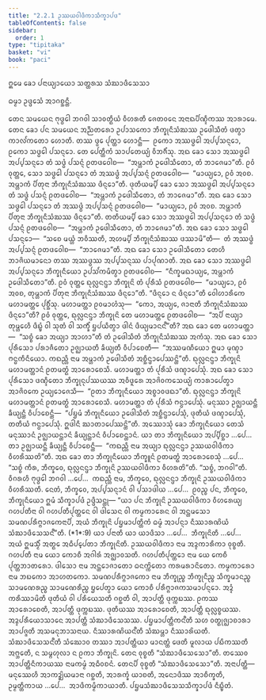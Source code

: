 ```yaml
---
title: "2.2.1 ᩏᩔᨿᩅᩤᨴᩥᨠᩣᩈᩥᨠ᩠ᨡᩣᨸᨴ"
tableOfContents: false
sidebar:
  order: 1
type: "tipitaka"
basket: "vi"
book: "paci"
---
```



<DynamicBreadcrumb />


<Paragraph number="2203" type="center" book="paci">
ᩍᨾᩮ ᨡᩮᩣ ᨸᨶᩣᨿ᩠ᨿᩣᨿᩮᩣ ᩈᨲ᩠ᨲᩁᩈ ᩈᩴᨥᩣᨴᩥᩈᩮᩈᩣ

  
ᨵᨾ᩠ᨾᩣ ᩏᨴ᩠ᨴᩮᩈᩴ ᩋᩣᨣᨧ᩠ᨨᨶ᩠ᨲᩥ.


</Paragraph>

<Division number="678" book="paci">

<Paragraph number="2204" book="paci">
ᨲᩮᨶ ᩈᨾᨿᩮᨶ ᨻᩩᨴ᩠ᨵᩮᩤ ᨽᨣᩅᩤ ᩈᩣᩅᨲ᩠ᨳᩥᨿᩴ ᩅᩥᩉᩁᨲᩥ ᨩᩮᨲᩅᨶᩮ ᩋᨶᩣᨳᨸᩥᨱ᩠ᨯᩥᨠᩔ ᩋᩣᩁᩣᨾᩮ. ᨲᩮᨶ ᨡᩮᩣ ᨸᨶ ᩈᨾᨿᩮᨶ ᩋᨬ᩠ᨬᨲᩁᩮᩣ ᩏᨸᩣᩈᨠᩮᩣ ᨽᩥᨠ᩠ᨡᩩᨶᩥᩈᩴᨥᩔ ᩏᨴᩮᩤᩈᩥᨲᩴ ᨴᨲ᩠ᩅᩣ ᨠᩣᩃᩘᨠᨲᩮᩣ ᩉᩮᩣᨲᩥ. ᨲᩔ ᨴ᩠ᩅᩮ ᨸᩩᨲ᩠ᨲᩣ ᩉᩮᩣᨶ᩠ᨲᩥ—  ᩑᨠᩮᩣ ᩋᩔᨴ᩠ᨵᩮᩤ ᩋᨸ᩠ᨸᩈᨶ᩠ᨶᩮᩣ, ᩑᨠᩮᩣ ᩈᨴ᩠ᨵᩮᩤ ᨸᩈᨶ᩠ᨶᩮᩣ. ᨲᩮ ᨸᩮᨲ᩠ᨲᩥᨠᩴ ᩈᩣᨸᨲᩮᨿ᩠ᨿᩴ ᩅᩥᨽᨩᩥᩴᩈᩩ. ᩋᨳ ᨡᩮᩣ ᩈᩮᩣ ᩋᩔᨴ᩠ᨵᩮᩤ ᩋᨸ᩠ᨸᩈᨶ᩠ᨶᩮᩣ ᨲᩴ ᩈᨴ᩠ᨵᩴ ᨸᩈᨶ᩠ᨶᩴ ᩑᨲᨴᩅᩮᩤᨧ—  “ᩋᨾ᩠ᩉᩣᨠᩴ ᩏᨴᩮᩤᩈᩥᨲᩮᩣ, ᨲᩴ ᨽᩣᨩᩮᨾᩣ”ᨲᩥ. ᩑᩅᩴ ᩅᩩᨲ᩠ᨲᩮ, ᩈᩮᩣ ᩈᨴ᩠ᨵᩮᩤ ᨸᩈᨶ᩠ᨶᩮᩣ ᨲᩴ ᩋᩔᨴ᩠ᨵᩴ ᩋᨸ᩠ᨸᩈᨶ᩠ᨶᩴ ᩑᨲᨴᩅᩮᩤᨧ—  “ᨾᩣᨿ᩠ᨿᩮᩣ, ᩑᩅᩴ ᩋᩅᨧ. ᩋᨾ᩠ᩉᩣᨠᩴ ᨸᩥᨲᩩᨶᩣ ᨽᩥᨠ᩠ᨡᩩᨶᩥᩈᩴᨥᩔ ᨴᩥᨶ᩠ᨶᩮᩣ”ᨲᩥ. ᨴᩩᨲᩥᨿᨾ᩠ᨸᩥ ᨡᩮᩣ ᩈᩮᩣ ᩋᩔᨴ᩠ᨵᩮᩤ ᩋᨸ᩠ᨸᩈᨶ᩠ᨶᩮᩣ ᨲᩴ ᩈᨴ᩠ᨵᩴ ᨸᩈᨶ᩠ᨶᩴ ᩑᨲᨴᩅᩮᩤᨧ—  “ᩋᨾ᩠ᩉᩣᨠᩴ ᩏᨴᩮᩤᩈᩥᨲᩮᩣ, ᨲᩴ ᨽᩣᨩᩮᨾᩣ”ᨲᩥ. ᩋᨳ ᨡᩮᩣ ᩈᩮᩣ ᩈᨴ᩠ᨵᩮᩤ ᨸᩈᨶ᩠ᨶᩮᩣ ᨲᩴ ᩋᩔᨴ᩠ᨵᩴ ᩋᨸ᩠ᨸᩈᨶ᩠ᨶᩴ ᩑᨲᨴᩅᩮᩤᨧ—  “ᨾᩣᨿ᩠ᨿᩮᩣ, ᩑᩅᩴ ᩋᩅᨧ. ᩋᨾ᩠ᩉᩣᨠᩴ ᨸᩥᨲᩩᨶᩣ ᨽᩥᨠ᩠ᨡᩩᨶᩥᩈᩴᨥᩔ ᨴᩥᨶ᩠ᨶᩮᩣ”ᨲᩥ. ᨲᨲᩥᨿᨾ᩠ᨸᩥ ᨡᩮᩣ ᩈᩮᩣ ᩋᩔᨴ᩠ᨵᩮᩤ ᩋᨸ᩠ᨸᩈᨶ᩠ᨶᩮᩣ ᨲᩴ ᩈᨴ᩠ᨵᩴ ᨸᩈᨶ᩠ᨶᩴ ᩑᨲᨴᩅᩮᩤᨧ—  “ᩋᨾ᩠ᩉᩣᨠᩴ ᩏᨴᩮᩤᩈᩥᨲᩮᩣ, ᨲᩴ ᨽᩣᨩᩮᨾᩣ”ᨲᩥ. ᩋᨳ ᨡᩮᩣ ᩈᩮᩣ ᩈᨴ᩠ᨵᩮᩤ ᨸᩈᨶ᩠ᨶᩮᩣ—  “ᩈᨧᩮ ᨾᨿ᩠ᩉᩴ ᨽᩅᩥᩔᨲᩥ, ᩋᩉᨾ᩠ᨸᩥ ᨽᩥᨠ᩠ᨡᩩᨶᩥᩈᩴᨥᩔ ᨴᩔᩣᨾᩦ”ᨲᩥ—  ᨲᩴ ᩋᩔᨴ᩠ᨵᩴ ᩋᨸ᩠ᨸᩈᨶ᩠ᨶᩴ ᩑᨲᨴᩅᩮᩤᨧ—  “ᨽᩣᨩᩮᨾᩣ”ᨲᩥ. ᩋᨳ ᨡᩮᩣ ᩈᩮᩣ ᩏᨴᩮᩤᩈᩥᨲᩮᩣ ᨲᩮᩉᩥ ᨽᩣᨩᩦᨿᨾᩣᨶᩮᩣ ᨲᩔ ᩋᩔᨴ᩠ᨵᩔ ᩋᨸ᩠ᨸᩈᨶ᩠ᨶᩔ ᨸᩣᨸᩩᨱᩣᨲᩥ. ᩋᨳ ᨡᩮᩣ ᩈᩮᩣ ᩋᩔᨴ᩠ᨵᩮᩤ ᩋᨸ᩠ᨸᩈᨶ᩠ᨶᩮᩣ ᨽᩥᨠ᩠ᨡᩩᨶᩥᨿᩮᩣ ᩏᨸᩈᩘᨠᨾᩥᨲ᩠ᩅᩣ ᩑᨲᨴᩅᩮᩤᨧ—  “ᨶᩥᨠ᩠ᨡᨾᨳᩣᨿ᩠ᨿᩮ, ᩋᨾ᩠ᩉᩣᨠᩴ ᩏᨴᩮᩤᩈᩥᨲᩮᩣ”ᨲᩥ.
</Paragraph>

<Paragraph number="2205" book="paci">
ᩑᩅᩴ ᩅᩩᨲ᩠ᨲᩮ ᨳᩩᩃᩖᨶᨶ᩠ᨴᩣ ᨽᩥᨠ᩠ᨡᩩᨶᩦ ᨲᩴ ᨸᩩᩁᩥᩈᩴ ᩑᨲᨴᩅᩮᩤᨧ—  “ᨾᩣᨿ᩠ᨿᩮᩣ, ᩑᩅᩴ ᩋᩅᨧ, ᨲᩩᨾ᩠ᩉᩣᨠᩴ ᨸᩥᨲᩩᨶᩣ ᨽᩥᨠ᩠ᨡᩩᨶᩥᩈᩴᨥᩔ ᨴᩥᨶ᩠ᨶᩮᩣ”ᨲᩥ. “ᨴᩥᨶ᩠ᨶᩮᩣ ᨶ ᨴᩥᨶ᩠ᨶᩮᩣ”ᨲᩥ ᩅᩮᩤᩉᩣᩁᩥᨠᩮ ᨾᩉᩣᨾᨲ᩠ᨲᩮ ᨸᩩᨧ᩠ᨨᩥᩴᩈᩩ. ᨾᩉᩣᨾᨲ᩠ᨲᩣ ᩑᩅᨾᩣᩉᩴᩈᩩ—  “ᨠᩮᩣ, ᩋᨿ᩠ᨿᩮ, ᨩᩣᨶᩣᨲᩥ ᨽᩥᨠ᩠ᨡᩩᨶᩥᩈᩴᨥᩔ ᨴᩥᨶ᩠ᨶᩮᩣ”ᨲᩥ? ᩑᩅᩴ ᩅᩩᨲ᩠ᨲᩮ, ᨳᩩᩃᩖᨶᨶ᩠ᨴᩣ ᨽᩥᨠ᩠ᨡᩩᨶᩦ ᨲᩮ ᨾᩉᩣᨾᨲ᩠ᨲᩮ ᩑᨲᨴᩅᩮᩤᨧ—  “ᩋᨸᩥ ᨶᩣᨿ᩠ᨿᩣ ᨲᩩᨾ᩠ᩉᩮᩉᩥ ᨴᩥᨭ᩠ᨮᩴ ᩅᩤ ᩈᩩᨲᩴ ᩅᩤ ᩈᨠ᩠ᨡᩥᩴ ᨮᨸᨿᩥᨲ᩠ᩅᩣ ᨴᩤᨶᩴ ᨴᩥᨿ᩠ᨿᨾᩣᨶᨶ᩺”ᨲᩥ? ᩋᨳ ᨡᩮᩣ ᨲᩮ ᨾᩉᩣᨾᨲ᩠ᨲᩣ—  “ᩈᨧ᩠ᨧᩴ ᨡᩮᩣ ᩋᨿ᩠ᨿᩣ ᩋᩣᩉᩣ”ᨲᩥ ᨲᩴ ᩏᨴᩮᩤᩈᩥᨲᩴ ᨽᩥᨠ᩠ᨡᩩᨶᩥᩈᩴᨥᩔ ᩋᨠᩴᩈᩩ. ᩋᨳ ᨡᩮᩣ ᩈᩮᩣ ᨸᩩᩁᩥᩈᩮᩣ ᨸᩁᩣᨩᩥᨲᩮᩣ ᩏᨩ᩠ᨫᩣᨿᨲᩥ ᨡᩥᨿ᩠ᨿᨲᩥ ᩅᩥᨸᩣᨧᩮᨲᩥ—  “ᩋᩔᨾᨱᩥᨿᩮᩣ ᩍᨾᩣ ᨾᩩᨱ᩠ᨯᩣ ᨻᨶ᩠ᨵᨠᩥᨶᩥᨿᩮᩣ. ᨠᨳᨬ᩠ᩉᩥ ᨶᩣᨾ ᩋᨾ᩠ᩉᩣᨠᩴ ᩏᨴᩮᩤᩈᩥᨲᩴ ᩋᨧ᩠ᨨᩥᨶ᩠ᨴᩣᨸᩮᩔᨶ᩠ᨲᩦ”ᨲᩥ. ᨳᩩᩃᩖᨶᨶ᩠ᨴᩣ ᨽᩥᨠ᩠ᨡᩩᨶᩦ ᨾᩉᩣᨾᨲ᩠ᨲᩣᨶᩴ ᩑᨲᨾᨲ᩠ᨳᩴ ᩋᩣᩁᩮᩣᨧᩮᩈᩥ. ᨾᩉᩣᨾᨲ᩠ᨲᩣ ᨲᩴ ᨸᩩᩁᩥᩈᩴ ᨴᨱ᩠ᨯᩣᨸᩮᩈᩩᩴ. ᩋᨳ ᨡᩮᩣ ᩈᩮᩣ ᨸᩩᩁᩥᩈᩮᩣ ᨴᨱ᩠ᨯᩥᨲᩮᩣ ᨽᩥᨠ᩠ᨡᩩᨶᩩᨸᩔᨿᩔ ᩋᩅᩥᨴᩪᩁᩮ ᩋᩣᨩᩦᩅᨠᩈᩮᨿ᩠ᨿᩴ ᨠᩣᩁᩣᨸᩮᨲ᩠ᩅᩣ ᩋᩣᨩᩦᩅᨠᩮ ᩏᨿ᩠ᨿᩮᩣᨩᩮᩈᩥ—  “ᩑᨲᩣ ᨽᩥᨠ᩠ᨡᩩᨶᩥᨿᩮᩣ ᩋᨧ᩠ᨧᩣᩅᨴᨳᩣ”ᨲᩥ.
</Paragraph>

<Paragraph number="2206" book="paci">
ᨳᩩᩃᩖᨶᨶ᩠ᨴᩣ ᨽᩥᨠ᩠ᨡᩩᨶᩦ ᨾᩉᩣᨾᨲ᩠ᨲᩣᨶᩴ ᩑᨲᨾᨲ᩠ᨳᩴ ᩋᩣᩁᩮᩣᨧᩮᩈᩥ. ᨾᩉᩣᨾᨲ᩠ᨲᩣ ᨲᩴ ᨸᩩᩁᩥᩈᩴ ᨻᨶ᩠ᨵᩣᨸᩮᩈᩩᩴ. ᨾᨶᩩᩔᩣ ᩏᨩ᩠ᨫᩣᨿᨶ᩠ᨲᩥ ᨡᩥᨿ᩠ᨿᨶ᩠ᨲᩥ ᩅᩥᨸᩣᨧᩮᨶ᩠ᨲᩥ—  “ᨸᨮᨾᩴ ᨽᩥᨠ᩠ᨡᩩᨶᩥᨿᩮᩣ ᩏᨴᩮᩤᩈᩥᨲᩴ ᩋᨧ᩠ᨨᩥᨶ᩠ᨴᩣᨸᩮᩈᩩᩴ, ᨴᩩᨲᩥᨿᩴ ᨴᨱ᩠ᨯᩣᨸᩮᩈᩩᩴ, ᨲᨲᩥᨿᩴ ᨻᨶ᩠ᨵᩣᨸᩮᩈᩩᩴ. ᩍᨴᩤᨶᩥ ᨥᩣᨲᩣᨸᩮᩔᨶ᩠ᨲᩦ”ᨲᩥ.
</Paragraph>

<Paragraph number="2207" book="paci">
ᩋᩔᩮᩣᩈᩩᩴ ᨡᩮᩣ ᨽᩥᨠ᩠ᨡᩩᨶᩥᨿᩮᩣ ᨲᩮᩈᩴ ᨾᨶᩩᩔᩣᨶᩴ ᩏᨩ᩠ᨫᩣᨿᨶ᩠ᨲᩣᨶᩴ ᨡᩥᨿ᩠ᨿᨶ᩠ᨲᩣᨶᩴ ᩅᩥᨸᩣᨧᩮᨶ᩠ᨲᩣᨶᩴ. ᨿᩣ ᨲᩣ ᨽᩥᨠ᩠ᨡᩩᨶᩥᨿᩮᩣ ᩋᨸ᩠ᨸᩥᨧ᩠ᨨᩣ …ᨸᩮ…  ᨲᩣ ᩏᨩ᩠ᨫᩣᨿᨶ᩠ᨲᩥ ᨡᩥᨿ᩠ᨿᨶ᩠ᨲᩥ ᩅᩥᨸᩣᨧᩮᨶ᩠ᨲᩥ—  “ᨠᨳᨬ᩠ᩉᩥ ᨶᩣᨾ ᩋᨿ᩠ᨿᩣ ᨳᩩᩃᩖᨶᨶ᩠ᨴᩣ ᩏᩔᨿᩅᩤᨴᩥᨠᩣ ᩅᩥᩉᩁᩥᩔᨲᩦ”ᨲᩥ. ᩋᨳ ᨡᩮᩣ ᨲᩣ ᨽᩥᨠ᩠ᨡᩩᨶᩥᨿᩮᩣ ᨽᩥᨠ᩠ᨡᩪᨶᩴ ᩑᨲᨾᨲ᩠ᨳᩴ ᩋᩣᩁᩮᩣᨧᩮᩈᩩᩴ …ᨸᩮ…  “ᩈᨧ᩠ᨧᩴ ᨠᩥᩁ, ᨽᩥᨠ᩠ᨡᩅᩮ, ᨳᩩᩃᩖᨶᨶ᩠ᨴᩣ ᨽᩥᨠ᩠ᨡᩩᨶᩦ ᩏᩔᨿᩅᩤᨴᩥᨠᩣ ᩅᩥᩉᩁᨲᩦ”ᨲᩥ. “ᩈᨧ᩠ᨧᩴ, ᨽᨣᩅᩤ”ᨲᩥ. ᩅᩥᨣᩁᩉᩥ ᨻᩩᨴ᩠ᨵᩮᩤ ᨽᨣᩅᩤ …ᨸᩮ…  ᨠᨳᨬ᩠ᩉᩥ ᨶᩣᨾ, ᨽᩥᨠ᩠ᨡᩅᩮ, ᨳᩩᩃᩖᨶᨶ᩠ᨴᩣ ᨽᩥᨠ᩠ᨡᩩᨶᩦ ᩏᩔᨿᩅᩤᨴᩥᨠᩣ ᩅᩥᩉᩁᩥᩔᨲᩥ. ᨶᩮᨲᩴ, ᨽᩥᨠ᩠ᨡᩅᩮ, ᩋᨸ᩠ᨸᩈᨶ᩠ᨶᩣᨶᩴ ᩅᩤ ᨸᩈᩣᨴᩤᨿ …ᨸᩮ…  ᩑᩅᨬ᩠ᨧ ᨸᨶ, ᨽᩥᨠ᩠ᨡᩅᩮ, ᨽᩥᨠ᩠ᨡᩩᨶᩥᨿᩮᩣ ᩍᨾᩴ ᩈᩥᨠ᩠ᨡᩣᨸᨴᩴ ᩏᨴ᩠ᨴᩥᩈᨶ᩠ᨲᩩ—
</Paragraph>

</Division>
<Division number="679" book="paci">

<Paragraph number="2208" book="paci">
<Emphasis>“ᨿᩣ ᨸᨶ ᨽᩥᨠ᩠ᨡᩩᨶᩦ ᩏᩔᨿᩅᩤᨴᩥᨠᩣ ᩅᩥᩉᩁᩮᨿ᩠ᨿ ᨣᩉᨸᨲᩥᨶᩣ ᩅᩤ ᨣᩉᨸᨲᩥᨸᩩᨲ᩠ᨲᩮᨶ ᩅᩤ ᨴᩤᩈᩮᨶ ᩅᩤ ᨠᨾ᩠ᨾᨠᩣᩁᩮᨶ ᩅᩤ ᩋᨶ᩠ᨲᨾᩈᩮᩣ ᩈᨾᨱᨸᩁᩥᨻ᩠ᨻᩣᨩᨠᩮᨶᩣᨸᩥ, ᩋᨿᩴ ᨽᩥᨠ᩠ᨡᩩᨶᩦ ᨸᨮᨾᩣᨸᨲ᩠ᨲᩥᨠᩴ ᨵᨾ᩠ᨾᩴ ᩋᩣᨸᨶ᩠ᨶᩣ ᨶᩥᩔᩣᩁᨱᩦᨿᩴ ᩈᩴᨥᩣᨴᩥᩈᩮᩈᨶ᩺”</Emphasis>ᨲᩥ. (*1*:<Emphasis>9</Emphasis>)
</Paragraph>

</Division>
<Division number="680" book="paci">

<Paragraph number="2209" book="paci">
<Emphasis>ᨿᩣ ᨸᨶᩣ</Emphasis>ᨲᩥ ᨿᩣ ᨿᩣᨴᩥᩈᩣ …ᨸᩮ…  <Emphasis>ᨽᩥᨠ᩠ᨡᩩᨶᩦ</Emphasis>ᨲᩥ …ᨸᩮ…  ᩋᨿᩴ ᩍᨾᩈ᩠ᨾᩥᩴ ᩋᨲ᩠ᨳᩮ ᩋᨵᩥᨸ᩠ᨸᩮᨲᩣ ᨽᩥᨠ᩠ᨡᩩᨶᩦᨲᩥ.
</Paragraph>

<Paragraph number="2210" book="paci">
<Emphasis>ᩏᩔᨿᩅᩤᨴᩥᨠᩣ</Emphasis> ᨶᩣᨾ ᩋᨯ᩠ᨯᨠᩣᩁᩥᨠᩣ ᩅᩩᨧ᩠ᨧᨲᩥ.
</Paragraph>

<Paragraph number="2211" book="paci">
<Emphasis>ᨣᩉᨸᨲᩥ</Emphasis> ᨶᩣᨾ ᨿᩮᩣ ᨠᩮᩣᨧᩥ ᩋᨣᩤᩁᩴ ᩋᨩ᩠ᨫᩣᩅᩈᨲᩥ.
</Paragraph>

<Paragraph number="2212" book="paci">
<Emphasis>ᨣᩉᨸᨲᩥᨸᩩᨲ᩠ᨲᩮᩣ</Emphasis> ᨶᩣᨾ ᨿᩮ ᨠᩮᨧᩥ ᨸᩩᨲ᩠ᨲᨽᩣᨲᩁᩮᩣ.
</Paragraph>

<Paragraph number="2213" book="paci">
<Emphasis>ᨴᩤᩈᩮᩣ</Emphasis> ᨶᩣᨾ ᩋᨶ᩠ᨲᩮᩣᨩᩣᨲᩮᩣ ᨵᨶᨠ᩠ᨠᩦᨲᩮᩣ ᨠᩁᨾᩁᩣᨶᩦᨲᩮᩣ.
</Paragraph>

<Paragraph number="2214" book="paci">
<Emphasis>ᨠᨾ᩠ᨾᨠᩣᩁᩮᩣ</Emphasis> ᨶᩣᨾ ᨽᨭᨠᩮᩣ ᩋᩣᩉᨲᨠᩮᩣ.
</Paragraph>

<Paragraph number="2215" book="paci">
<Emphasis>ᩈᨾᨱᨸᩁᩥᨻ᩠ᨻᩣᨩᨠᩮᩣ</Emphasis> ᨶᩣᨾ ᨽᩥᨠ᩠ᨡᩩᨬ᩠ᨧ ᨽᩥᨠ᩠ᨡᩩᨶᩥᨬ᩠ᨧ ᩈᩥᨠ᩠ᨡᨾᩣᨶᨬ᩠ᨧ ᩈᩣᨾᨱᩮᩁᨬ᩠ᨧ ᩈᩣᨾᨱᩮᩁᩥᨬ᩠ᨧ ᨮᨸᩮᨲ᩠ᩅᩣ ᨿᩮᩣ ᨠᩮᩣᨧᩥ ᨸᩁᩥᨻ᩠ᨻᩣᨩᨠᩈᨾᩣᨸᨶ᩠ᨶᩮᩣ.
</Paragraph>

<Paragraph number="2216" book="paci">
ᩋᨯ᩠ᨯᩴ ᨠᩁᩥᩔᩣᨾᩦᨲᩥ ᨴᩩᨲᩥᨿᩴ ᩅᩤ ᨸᩁᩥᨿᩮᩈᨲᩥ ᨣᨧ᩠ᨨᨲᩥ ᩅᩤ, ᩋᩣᨸᨲ᩠ᨲᩥ ᨴᩩᨠ᩠ᨠᨭᩔ. ᩑᨠᩔ ᩋᩣᩁᩮᩣᨧᩮᨲᩥ, ᩋᩣᨸᨲ᩠ᨲᩥ ᨴᩩᨠ᩠ᨠᨭᩔ. ᨴᩩᨲᩥᨿᩔ ᩋᩣᩁᩮᩣᨧᩮᨲᩥ, ᩋᩣᨸᨲ᩠ᨲᩥ ᨳᩩᩃᩖᨧ᩠ᨧᨿᩔ. ᩋᨯ᩠ᨯᨸᩁᩥᨿᩮᩣᩈᩣᨶᩮ ᩋᩣᨸᨲ᩠ᨲᩥ ᩈᩴᨥᩣᨴᩥᩈᩮᩈᩔ.
</Paragraph>

<Paragraph number="2217" book="paci">
<Emphasis>ᨸᨮᨾᩣᨸᨲ᩠ᨲᩥᨠᨶ᩺</Emphasis>ᨲᩥ ᩈᩉ ᩅᨲ᩠ᨳᩩᨩ᩠ᨫᩣᨧᩣᩁᩣ ᩋᩣᨸᨩ᩠ᨩᨲᩥ ᩋᩈᨾᨶᩩᨽᩣᩈᨶᩣᨿ.
</Paragraph>

<Paragraph number="2218" book="paci">
<Emphasis>ᨶᩥᩔᩣᩁᨱᩦᨿᨶ᩺</Emphasis>ᨲᩥ ᩈᩴᨥᨾ᩠ᩉᩣ ᨶᩥᩔᩣᩁᩦᨿᨲᩥ.
</Paragraph>

<Paragraph number="2219" book="paci">
<Emphasis>ᩈᩴᨥᩣᨴᩥᩈᩮᩈᨶ᩺</Emphasis>ᨲᩥ ᩈᩴᨥᩮᩣᩅ ᨲᩔᩣ ᩋᩣᨸᨲ᩠ᨲᩥᨿᩣ ᨾᩣᨶᨲ᩠ᨲᩴ ᨴᩮᨲᩥ ᨾᩪᩃᩣᨿ ᨸᨭᩥᨠᩔᨲᩥ ᩋᨻ᩠ᨽᩮᨲᩥ, ᨶ ᩈᨾ᩠ᨻᩉᩩᩃᩣ ᨶ ᩑᨠᩣ ᨽᩥᨠ᩠ᨡᩩᨶᩦ. ᨲᩮᨶ ᩅᩩᨧ᩠ᨧᨲᩥ “ᩈᩴᨥᩣᨴᩥᩈᩮᩈᩮᩣ”ᨲᩥ. ᨲᩔᩮᩅ ᩋᩣᨸᨲ᩠ᨲᩥᨶᩥᨠᩣᨿᩔ ᨶᩣᨾᨠᨾ᩠ᨾᩴ ᩋᨵᩥᩅᨧᨶᩴ. ᨲᩮᨶᨸᩥ ᩅᩩᨧ᩠ᨧᨲᩥ “ᩈᩴᨥᩣᨴᩥᩈᩮᩈᩮᩣ”ᨲᩥ.
</Paragraph>

</Division>
<Division number="681" book="paci">

<Paragraph number="2220" book="paci">
ᩋᨶᩣᨸᨲ᩠ᨲᩥ—  ᨾᨶᩩᩔᩮᩉᩥ ᩋᩣᨠᨯ᩠ᨰᩦᨿᨾᩣᨶᩣ ᨣᨧ᩠ᨨᨲᩥ, ᩋᩣᩁᨠ᩠ᨡᩴ ᨿᩣᨧᨲᩥ, ᩋᨶᩮᩣᨴᩥᩔ ᩋᩣᨧᩥᨠ᩠ᨡᨲᩥ, ᩏᨾ᩠ᨾᨲ᩠ᨲᩥᨠᩣᨿ …ᨸᩮ…  ᩋᩣᨴᩥᨠᨾ᩠ᨾᩥᨠᩣᨿᩣᨲᩥ.

</Paragraph>
</Division>

<Paragraph number="2221" type="center" book="paci">
ᨸᨮᨾᩈᩴᨥᩣᨴᩥᩈᩮᩈᩈᩥᨠ᩠ᨡᩣᨸᨴᩴ ᨶᩥᨭ᩠ᨮᩥᨲᩴ.
</Paragraph>